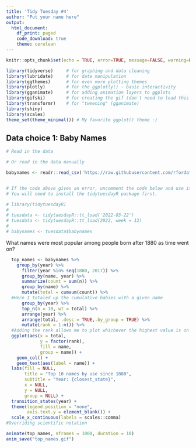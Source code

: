 ```yaml
---
title: 'Tidy Tuesday #4'
author: "Put your name here"
output: 
  html_document:
    df_print: paged
    code_download: true
    theme: cerulean
---
```


```r
knitr::opts_chunk$set(echo = TRUE, error=TRUE, message=FALSE, warning=FALSE)
```

```r
library(tidyverse)     # for graphing and data cleaning
library(lubridate)     # for date manipulation
library(ggthemes)      # for even more plotting themes
library(plotly)        # for the ggplotly() - basic interactivity
library(gganimate)     # for adding animation layers to ggplots
library(gifski)        # for creating the gif (don't need to load this library every time,but need it installed)
library(transformr)    # for "tweening" (gganimate)
library(shiny)
library(scales)
theme_set(theme_minimal()) # My favorite ggplot() theme :)
```

## Data choice 1: Baby Names

```r
# Read in the data

# Or read in the data manually

babynames <- readr::read_csv('https://raw.githubusercontent.com/rfordatascience/tidytuesday/master/data/2022/2022-03-22/babynames.csv')


# If the code above gives an error, uncomment the code below and use it instead. 
# You will need to install the tidytuesdayR package first.

# library(tidytuesdayR)
# 
# tuesdata <- tidytuesdayR::tt_load('2022-03-22')
# tuesdata <- tidytuesdayR::tt_load(2022, week = 12)
# 
# babynames <- tuesdata$babynames
```



What names were most popular among people born after 1880 as time went on?
```r
  top_names <- babynames %>% 
    group_by(year) %>% 
      filter(year %in% seq(1880, 2017)) %>%
      group_by(name, year) %>% 
      summarize(count = sum(n)) %>%
      group_by(name) %>% 
      mutate(total = cumsum(count)) %>% 
  #Here I totaled up the cumulative babies with a given name
      group_by(year) %>% 
      top_n(n = 10, wt = total) %>%
      arrange(year) %>% 
      arrange(total, .desc = TRUE,.by_group = TRUE) %>% 
      mutate(rank = 1:n()) %>%
  #Adding the rank allows me to plot whichever the highest value is on the top of the graph even when it changes names.
  ggplot(aes(x = total,
             y = factor(rank),
             fill = name,
             group = name)) +
    geom_col() +
    geom_text(aes(label = name)) +
  labs(fill = NULL, 
       title = "Top 10 names by use since 1880",
       subtitle = "Year: {closest_state}",
       x = NULL,
       y = NULL,
       group = NULL) +
  transition_states(year) +
  theme(legend.position = "none",
        axis.text.y = element_blank()) +
  scale_x_continuous(labels = scales::comma)
#Overriding scientific notation

animate(top_names, nframes = 1000, duration = 10)
anim_save("top_names.gif")
```



